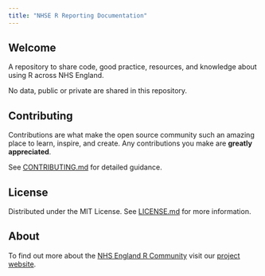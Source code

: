 ```yaml
---
title: "NHSE R Reporting Documentation"
---
```


## Welcome {#welcome}

A repository to share code, good practice, resources, and knowledge about using R across NHS England. 

::: {.callout-note}
No data, public or private are shared in this repository.
:::

## Contributing

Contributions are what make the open source community such an amazing place to learn, inspire, and create. Any contributions you make are **greatly appreciated**.

See [CONTRIBUTING.md](/1.5-contribute.html) for detailed guidance.

## License

Distributed under the MIT License. See [LICENSE.md](https://github.com/nhsengland/nhs-r-reporting/blob/main/LICENSE) for more information.

## About

To find out more about the [NHS England R Community](https://future.nhs.uk/NationalRCommunity/groupHome) visit our [project website](https://future.nhs.uk/NationalRCommunity/groupHome).

